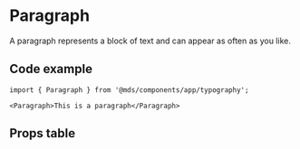 
<Meta title="Components/app/typography/Paragraph" component={Paragraph} />

# Paragraph

A paragraph represents a block of text and can appear as often as you like.

<Preview withToolbar>
  <Story name="Default">
    <Paragraph children={text('Children', 'This is a paragraph', 'default')} />
  </Story>
</Preview>

## Code example

```tsx
import { Paragraph } from '@mds/components/app/typography';
```

```tsx
<Paragraph>This is a paragraph</Paragraph>
```

## Props table

<Props of={Paragraph} />
